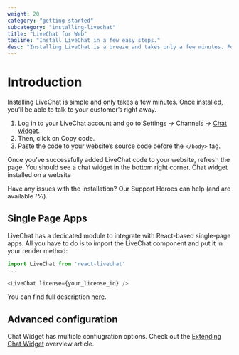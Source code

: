 ```yaml
---
weight: 20
category: "getting-started"
subcategory: "installing-livechat"
title: "LiveChat for Web"
tagline: "Install LiveChat in a few easy steps."
desc: "Installing LiveChat is a breeze and takes only a few minutes. Follow the guidlines and enjoy chatting with your customers!"
---
```


# Introduction

Installing LiveChat is simple and only takes a few minutes. Once installed, you’ll be able to talk to your customer’s right away.

1. Log in to your LiveChat account and go to Settings &rarr; Channels &rarr; [Chat widget](https://my.livechatinc.com/settings/code).
2. Then, click on Copy code.
3. Paste the code to your website’s source code before the `</body>` tag.

Once you’ve successfully added LiveChat code to your website, refresh the page. You should see a chat widget in the bottom right corner.
Chat widget installed on a website

Have any issues with the installation? Our Support Heroes can help (and are available 24⁄7).

## Single Page Apps

LiveChat has a dedicated module to integrate with React-based single-page apps. All you have to do is to import the LiveChat component and put it in your render method:

<CodeSample>

```javascript
import LiveChat from 'react-livechat'
...

<LiveChat license={your_license_id} />
```

</CodeSample>

You can find full description [here](https://github.com/livechat/react-livechat).

## Advanced configuration

Chat Widget has multiple confiugration options. Check out the [Extending Chat Widget](/extending-ui/extending-chat-widget/) overview article.
